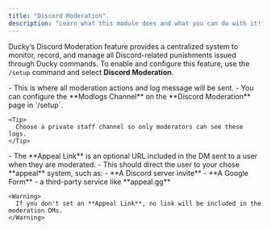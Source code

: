 ```yaml
---
title: "Discord Moderation"
description: "Learn what this module does and what you can do with it!"
---
```


Ducky’s Discord Moderation feature provides a centralized system to monitor, record, and manage all Discord-related punishments issued through Ducky commands. To enable and configure this feature, use the `/setup` command and select **Discord Moderation**.

<Steps>
  <Step title="Modlogs Channel" titleSize="h2">
    - This is where all moderation actions and log message will be sent.
    - You can configure the **Modlogs Channel** on the **Discord Moderation** page in `/setup`.

    <Tip>
      Choose a private staff channel so only moderators can see these logs.
    </Tip>
  </Step>
  <Step title="Appeal Links (Optional)" titleSize="h2">
    - The **Appeal Link** is an optional URL included in the DM sent to a user when they are moderated.
    - This should direct the user to your chose **appeal** system, such as:
      - **A Discord server invite**
      - **A Google Form**
      - a third-party service like **appeal.gg**

    <Warning>
      If you don't set an **Appeal Link**, no link will be included in the moderation DMs.
    </Warning>
  </Step>
</Steps>